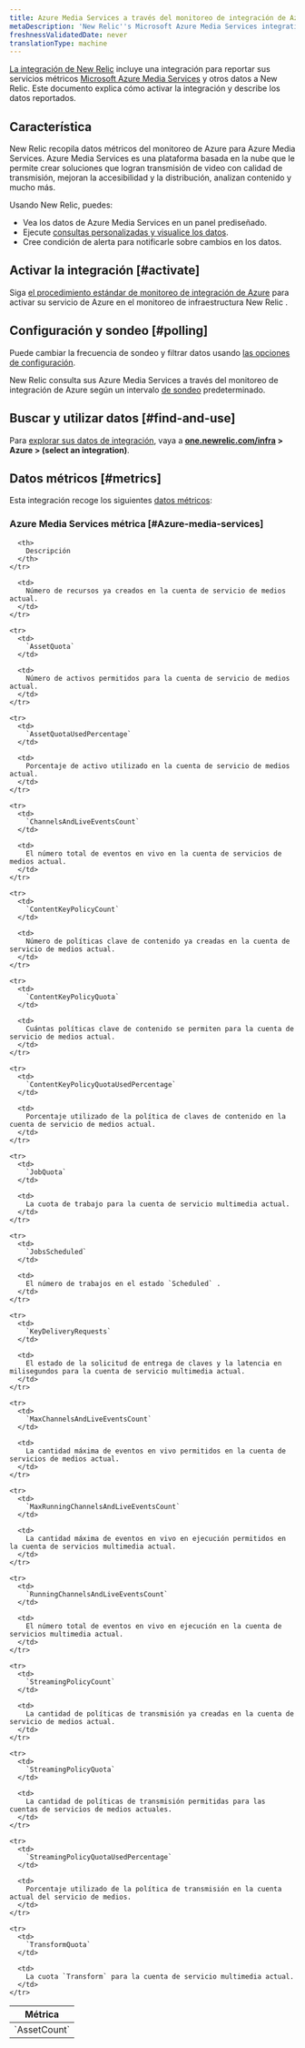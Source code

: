 ```yaml
---
title: Azure Media Services a través del monitoreo de integración de Azure
metaDescription: 'New Relic''s Microsoft Azure Media Services integration: what data it reports and how to enable it.'
freshnessValidatedDate: never
translationType: machine
---
```


[La integración de New Relic](/docs/infrastructure/integrations-getting-started/getting-started/introduction-infrastructure-integrations) incluye una integración para reportar sus servicios métricos [Microsoft Azure Media Services](https://learn.microsoft.com/en-us/azure/media-services) y otros datos a New Relic. Este documento explica cómo activar la integración y describe los datos reportados.

## Característica

New Relic recopila datos métricos del monitoreo de Azure para Azure Media Services. Azure Media Services es una plataforma basada en la nube que le permite crear soluciones que logran transmisión de video con calidad de transmisión, mejoran la accesibilidad y la distribución, analizan contenido y mucho más.

Usando New Relic, puedes:

* Vea los datos de Azure Media Services en un panel prediseñado.
* Ejecute [consultas personalizadas y visualice los datos](/docs/infrastructure/integrations-getting-started/getting-started/use-integration-data-new-relic-insights).
* Cree condición de alerta para notificarle sobre cambios en los datos.

## Activar la integración [#activate]

Siga [el procedimiento estándar de monitoreo de integración de Azure](/docs/infrastructure/microsoft-azure-integrations/azure-integrations-list/azure-monitor) para activar su servicio de Azure en el monitoreo de infraestructura New Relic .

## Configuración y sondeo [#polling]

Puede cambiar la frecuencia de sondeo y filtrar datos usando [las opciones de configuración](/docs/infrastructure/microsoft-azure-integrations/azure-integrations-list/azure-monitor/#settings).

New Relic consulta sus Azure Media Services a través del monitoreo de integración de Azure según un intervalo [de sondeo](/docs/infrastructure/microsoft-azure-integrations/azure-integrations-list/azure-monitor/#settings) predeterminado.

## Buscar y utilizar datos [#find-and-use]

Para [explorar sus datos de integración](/docs/infrastructure/integrations/find-use-infrastructure-integration-data), vaya a <DNT>**[one.newrelic.com/infra](https://one.newrelic.com/infra) > Azure > (select an integration)**</DNT>.

## Datos métricos [#metrics]

Esta integración recoge los siguientes [datos métricos](/docs/infrastructure/integrations-getting-started/getting-started/understand-integration-data-data-types#metric):

### Azure Media Services métrica [#Azure-media-services]

<table>
  <thead>
    <tr>
      <th style={{ width: "300px" }}>
        Métrica
      </th>

      <th>
        Descripción
      </th>
    </tr>
  </thead>

  <tbody>
    <tr>
      <td>
        `AssetCount`
      </td>

      <td>
        Número de recursos ya creados en la cuenta de servicio de medios actual.
      </td>
    </tr>

    <tr>
      <td>
        `AssetQuota`
      </td>

      <td>
        Número de activos permitidos para la cuenta de servicio de medios actual.
      </td>
    </tr>

    <tr>
      <td>
        `AssetQuotaUsedPercentage`
      </td>

      <td>
        Porcentaje de activo utilizado en la cuenta de servicio de medios actual.
      </td>
    </tr>

    <tr>
      <td>
        `ChannelsAndLiveEventsCount`
      </td>

      <td>
        El número total de eventos en vivo en la cuenta de servicios de medios actual.
      </td>
    </tr>

    <tr>
      <td>
        `ContentKeyPolicyCount`
      </td>

      <td>
        Número de políticas clave de contenido ya creadas en la cuenta de servicio de medios actual.
      </td>
    </tr>

    <tr>
      <td>
        `ContentKeyPolicyQuota`
      </td>

      <td>
        Cuántas políticas clave de contenido se permiten para la cuenta de servicio de medios actual.
      </td>
    </tr>

    <tr>
      <td>
        `ContentKeyPolicyQuotaUsedPercentage`
      </td>

      <td>
        Porcentaje utilizado de la política de claves de contenido en la cuenta de servicio de medios actual.
      </td>
    </tr>

    <tr>
      <td>
        `JobQuota`
      </td>

      <td>
        La cuota de trabajo para la cuenta de servicio multimedia actual.
      </td>
    </tr>

    <tr>
      <td>
        `JobsScheduled`
      </td>

      <td>
        El número de trabajos en el estado `Scheduled` .
      </td>
    </tr>

    <tr>
      <td>
        `KeyDeliveryRequests`
      </td>

      <td>
        El estado de la solicitud de entrega de claves y la latencia en milisegundos para la cuenta de servicio multimedia actual.
      </td>
    </tr>

    <tr>
      <td>
        `MaxChannelsAndLiveEventsCount`
      </td>

      <td>
        La cantidad máxima de eventos en vivo permitidos en la cuenta de servicios de medios actual.
      </td>
    </tr>

    <tr>
      <td>
        `MaxRunningChannelsAndLiveEventsCount`
      </td>

      <td>
        La cantidad máxima de eventos en vivo en ejecución permitidos en la cuenta de servicios multimedia actual.
      </td>
    </tr>

    <tr>
      <td>
        `RunningChannelsAndLiveEventsCount`
      </td>

      <td>
        El número total de eventos en vivo en ejecución en la cuenta de servicios multimedia actual.
      </td>
    </tr>

    <tr>
      <td>
        `StreamingPolicyCount`
      </td>

      <td>
        La cantidad de políticas de transmisión ya creadas en la cuenta de servicio de medios actual.
      </td>
    </tr>

    <tr>
      <td>
        `StreamingPolicyQuota`
      </td>

      <td>
        La cantidad de políticas de transmisión permitidas para las cuentas de servicios de medios actuales.
      </td>
    </tr>

    <tr>
      <td>
        `StreamingPolicyQuotaUsedPercentage`
      </td>

      <td>
        Porcentaje utilizado de la política de transmisión en la cuenta actual del servicio de medios.
      </td>
    </tr>

    <tr>
      <td>
        `TransformQuota`
      </td>

      <td>
        La cuota `Transform` para la cuenta de servicio multimedia actual.
      </td>
    </tr>
  </tbody>
</table>